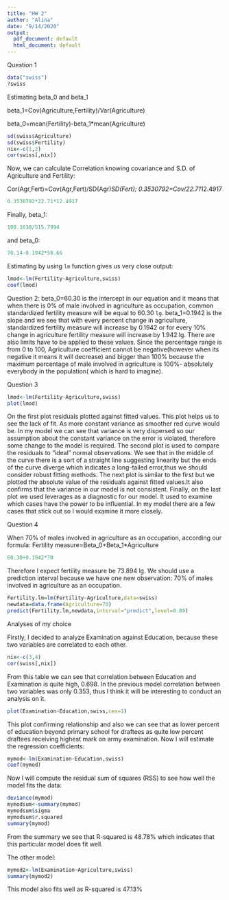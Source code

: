 ```yaml
---
title: "HW 2"
author: "Alina"
date: "9/14/2020"
output:
  pdf_document: default
  html_document: default
---
```

Question 1
```r
data("swiss")
?swiss
```
  Estimating beta_0 and beta_1        
  
  beta_1=Cov(Agriculture,Fertility)/Var(Agriculture)
  
  beta_0=mean(Fertility)-beta_1*mean(Agriculture)
  
  ```r
sd(swiss$Agriculture)
sd(swiss$Fertility)
nix<-c(1,2)
cor(swiss[,nix])
```
Now, we can calculate Correlation knowing covariance and S.D. of Agriculture and Fertility:

Cor(Agr,Fert)=Cov(Agr,Fert)/SD(Agr)*SD(Fert);
0.3530792=Cov/22.71*12.4917
```r
0.3530792*22.71*12.4917
```
Finally, beta_1:
```r
100.1638/515.7994
```

and beta_0:
```r
70.14-0.1942*50.66
```
Estimating by using `lm` function gives us very close output:
```r
lmod<-lm(Fertility~Agriculture,swiss)
coef(lmod)
```
Question 2:
beta_0=60.30 is the intercept in our equation and it means that when there is 0% of male involved in agriculture as occupation, common standardized fertility measure will be equal to 60.30 `lg`.
beta_1=0.1942 is the slope and we see that with every percent change in agriculture, standardized fertility measure will increase by 0.1942 or for every 10% change in agriculture fertility measure will increase by 1.942 lg.
There are also limits have to be applied to these values. Since the percentage range is from 0 to 100, Agriculture coefficient cannot be negative(however when its negative it means it will decrease) and bigger than 100% because the maximum percentage of male involved in agriculture is 100%- absolutely everybody in the population( which is hard to imagine). 

Question 3
```r
lmod<-lm(Fertility~Agriculture,swiss)
plot(lmod)
```
On the first plot residuals plotted against fitted values. This plot helps us to see the lack of fit. As more constant variance as smoother red curve would be. In my model we can see that variance is very dispersed so our assumption about the constant variance on the error is violated, therefore some change to the model is required.
The second plot is used to compare the residuals to "ideal" normal observations. We see that in the middle of the curve there is a sort of a straight line suggesting linearity but the ends of the curve diverge which indicates a long-tailed error,thus we should consider robust fitting methods.
The next plot is similar to the first but we plotted the absolute value of the residuals against fitted values.It also confirms that the variance in our model is not consistent.
Finally, on the last plot we used leverages as a diagnostic for our model. It used to examine which cases have the power to be influential. In my model there are a few cases that stick out so I would examine it more closely.

Question 4

When 70% of males involved in agriculture as an occupation, according our formula:
Fertility measure=Beta_0+Beta_1*Agriculture
```r
60.30+0.1942*70
```
Therefore I expect fertility measure be 73.894 lg. 
We should use a prediction interval because we have one new observation: 70% of males involved in agriculture as an occupation.

```r
Fertility.lm=lm(Fertility~Agriculture,data=swiss)
newdata=data.frame(Agriculture=70)
predict(Fertility.lm,newdata,interval="predict",level=0.89)
```

Analyses of my choice

Firstly, I decided to analyze Examination against Education, because these two variables are correlated to each other.
```r
nix<-c(3,4)
cor(swiss[,nix])
```
From this table we can see that correlation between Education and Examination is quite high, 0.698. In the previous model correlation between two variables was only 0.353, thus I think it will be interesting to conduct an analysis on it. 
```r
plot(Examination~Education,swiss,cex=1)
```
This plot confirming relationship and also we can see that as lower percent of education beyond primary school for draftees as quite low percent draftees receiving highest mark on army examination.
Now I will estimate the regression coefficients:
```r
mymod<-lm(Examination~Education,swiss)
coef(mymod)
```
Now I will compute the residual sum of squares (RSS) to see how well the model fits the data:
```r
deviance(mymod)
mymodsum<-summary(mymod)
mymodsum$sigma
mymodsum$r.squared
summary(mymod)
```

From the summary we see that R-squared is 48.78% which indicates that this particular model does fit well.

The other model:

```r
mymod2<-lm(Examination~Agriculture,swiss)
summary(mymod2)
```
This model also fits well as R-squared is 47.13%
